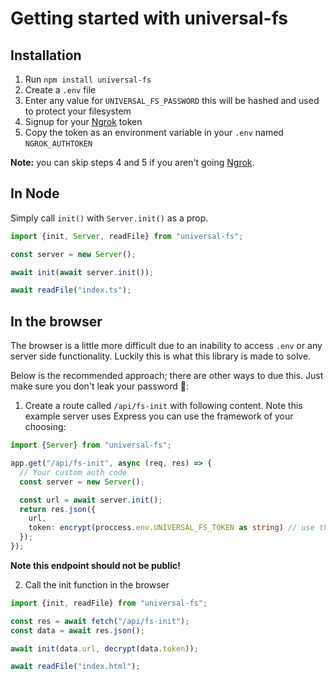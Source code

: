 # Getting started with universal-fs

## Installation
1. Run `npm install universal-fs`
2. Create a `.env` file
3. Enter any value for `UNIVERSAL_FS_PASSWORD` this will be hashed and used to protect your filesystem
4. Signup for your [Ngrok](https://dashboard.ngrok.com/get-started/your-authtoken) token
5. Copy the token as an environment variable in your `.env` named `NGROK_AUTHTOKEN`

**Note:** you can skip steps 4 and 5 if you aren't going [Ngrok](/config/noNgrok).

## In Node

Simply call `init()` with `Server.init()` as a prop.

```ts
import {init, Server, readFile} from "universal-fs";

const server = new Server();

await init(await server.init());

await readFile("index.ts");
```

## In the browser

The browser is a little more difficult due to an inability to access `.env` or any server side functionality. Luckily this is what this library is made to solve.

Below is the recommended approach; there are other ways to due this. Just make sure you don't leak your password 🥶:

1. Create a route called `/api/fs-init` with following content. Note this example server uses Express you can use the framework of your choosing:

```ts
import {Server} from "universal-fs";

app.get("/api/fs-init", async (req, res) => {
  // Your custom auth code
  const server = new Server();

  const url = await server.init();
  return res.json({
    url,
    token: encrypt(proccess.env.UNIVERSAL_FS_TOKEN as string) // use the encryption library of your choosing
  });
});
```

**Note this endpoint should not be public!**

2. Call the init function in the browser

```ts
import {init, readFile} from "universal-fs";

const res = await fetch("/api/fs-init");
const data = await res.json();

await init(data.url, decrypt(data.token));

await readFile("index.html");
```